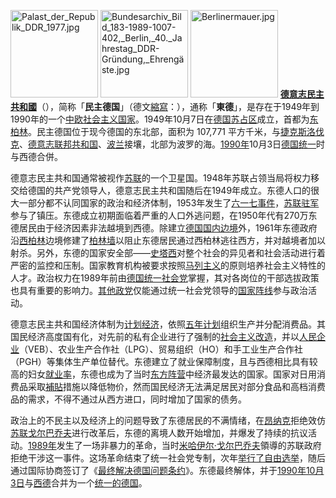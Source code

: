 [[File:Palast_der_Republik_DDR_1977.jpg|140px]]
[[File:Bundesarchiv_Bild_183-1989-1007-402,_Berlin,_40._Jahrestag_DDR-Gründung,_Ehrengäste.jpg|140px]]
[[File:Berlinermauer.jpg|140px]]
'''[[德意志民主共和國|德意志民主共和國]]'''（{{lang-de|'''Deutsche Demokratische Republik'''}}），简称「'''民主德国'''」（德文[[縮寫|縮寫]]：{{lang|de|'''DDR'''}}），通称「'''東德'''」，是存在于1949年到1990年的一个[[中欧|中欧]][[社会主义国家|社会主义国家]]。1949年10月7日在[[盟军占领下的德国|德国苏占区]]成立，首都为[[东柏林|东柏林]]。民主德国位于现今德国的东北部，面积为 107,771 平方千米，与[[捷克斯洛伐克社会主义共和国|捷克斯洛伐克]]、[[西德|德意志联邦共和国]]、[[波兰人民共和国|波兰]]接壤，北部为波罗的海。[[1990年|1990年]]10月3日[[德国统一|德国统一]]时与西德合併。

德意志民主共和国通常被视作[[苏联|苏联]]的一个卫星国。1948年苏联占领当局将权力移交给德国的共产党领导人，德意志民主共和国随后在1949年成立。东德人口的很大一部分都不认同国家的政治和经济体制，1953年发生了[[东德六一七事件|六一七事件]]，[[苏联驻德国集团军|苏联驻军]]参与了镇压。东德成立初期面临着严重的人口外逃问题，在1950年代有270万东德居民由于经济因素非法越境到西德。除建立[[德国国内边界|德国国内边境]]外，1961年东德政府沿[[西柏林|西柏林]]边境修建了[[柏林墙|柏林墙]]以阻止东德居民通过西柏林逃往西方，并对越境者加以射杀。另外，东德的国家安全部——[[史塔西|史塔西]]对整个社会的异见者和社会活动进行着严密的监控和压制。国家教育机构被要求按照[[马列主义|马列主义]]的原则培养社会主义特性的人才。政治权力在1989年前由[[德国统一社会党|德国统一社会党]]掌握，其对各岗位的干部选拔政策也具有重要的影响力。[[卫星党|其他政党]]仅能通过统一社会党领导的[[国家阵线_(东德)|国家阵线]]参与政治活动。

德意志民主共和国经济体制为[[计划经济|计划经济]]，依照[[五年计划|五年计划]]组织生产并分配消费品。其国民经济高度国有化，对先前的私有企业进行了强制的[[社会主义改造|社会主义改造]]，并以[[人民企业|人民企业]]（VEB）、农业生产合作社（LPG）、贸易组织（HO）和手工业生产合作社（PGH）等集体生产单位替代。东德建立了就业保障制度，且与西德相比具有较高的妇女[[就业率|就业率]]，东德也成为了当时[[东方阵营|东方阵营]]中经济最发达的国家。国家对日用消费品采取[[補貼|補貼]]措施以降低物价，然而国民经济无法满足居民对部分食品和高档消费品的需求，不得不通过从西方进口，同时增加了国家的债务。

政治上的不民主以及经济上的问题导致了东德居民的不满情绪，在[[埃里希·昂纳克|昂纳克]]拒绝效仿[[苏联|苏联]][[戈尔巴乔夫|戈尔巴乔夫]]进行改革后，东德的离境人数开始增加，并爆发了持续的抗议活动。[[1989年|1989年]]发生了一场非暴力的革命，当时[[米哈伊尔·戈尔巴乔夫|米哈伊尔·戈尔巴乔夫]]領導的苏联政府拒绝干涉这一事件。这场革命结束了统一社会党专制，次年[[1990年东德大选|举行了自由选举]]，随后通过国际协商签订了《[[最终解决德国问题条约|最终解决德国问题条约]]》。东德最终解体，并于[[1990年|1990年]][[10月3日|10月3日]]与[[西德|西德]]合并为一个[[兩德統一|统一的德国]]。